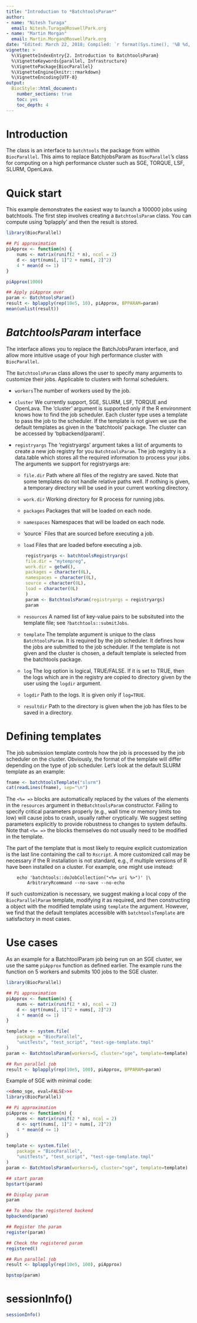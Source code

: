 ```yaml
---
title: "Introduction to *BatchtoolsParam*"
author:
- name: "Nitesh Turaga"
  email: Nitesh.Turaga@RoswellPark.org
- name: "Martin Morgan"
  email: Martin.Morgan@RoswellPark.org
date: "Edited: March 22, 2018; Compiled: `r format(Sys.time(), '%B %d, %Y')`"
vignette: >
  %\VignetteIndexEntry{2. Introduction to BatchtoolsParam}
  %\VignetteKeywords{parallel, Infrastructure}
  %\VignettePackage{BiocParallel}
  %\VignetteEngine{knitr::rmarkdown}
  %\VignetteEncoding{UTF-8}
output:
  BiocStyle::html_document:
    number_sections: true
    toc: yes
    toc_depth: 4
---
```


# Introduction

The class is an interface to `batchtools` the package from within `BiocParallel`. This aims to
replace BatchjobsParam as `BiocParallel`'s class for computing on a high performance
cluster such as SGE, TORQUE, LSF, SLURM, OpenLava.

# Quick start

This example demonstrates the easiest way to launch a 100000 jobs using
batchtools. The first step involves creating a `BatchtoolsParam` class. You can compute
using 'bplapply' and then the result is stored.


```r
library(BiocParallel)

## Pi approximation
piApprox <- function(n) {
    nums <- matrix(runif(2 * n), ncol = 2)
    d <- sqrt(nums[, 1]^2 + nums[, 2]^2)
    4 * mean(d <= 1)
}

piApprox(1000)

## Apply piApprox over
param <- BatchtoolsParam()
result <- bplapply(rep(10e5, 10), piApprox, BPPARAM=param)
mean(unlist(result))
```

# *BatchtoolsParam* interface

The interface allows you to replace the BatchJobsParam interface, and
allow more intuitive usage of your high performance cluster with `BiocParallel`.

The `BatchtoolsParam` class allows the user to specify many arguments to customize their
jobs. Applicable to clusters with formal schedulers.

-   `workers`The number of workers used by the job.

-   `cluster` We currently support, SGE, SLURM, LSF, TORQUE and OpenLava. The
    'cluster' argument is supported only if the R environment knows how
    to find the job scheduler. Each cluster type uses a template to pass
    the job to the scheduler. If the template is not given we use the
    default templates as given in the 'batchtools' package. The cluster
    can be accessed by 'bpbackend(param)'.

-   `registryargs` The 'registryargs' argument takes a list of arguments to create a
    new job registry for you `BatchtoolsParam`. The job registry is a data.table which
    stores all the required information to process your jobs. The
    arguments we support for registryargs are:
    
    + `file.dir` Path where all files of the registry are
       saved. Note that some templates do not handle relative paths
       well. If nothing is given, a temporary directory will be used
       in your current working directory.
        
     + `work.dir` Working directory for R process for
       running jobs.
       
     + `packages` Packages that will be loaded on each node.

     + `namespaces` Namespaces that will be loaded on each
        node.

     + 'source` Files that are sourced before executing a
        job.

     + `load` Files that are loaded before executing a job.
     
    ```r
        registryargs <- batchtoolsRegistryargs(
        file.dir = "mytempreg",
        work.dir = getwd(),
        packages = character(0L),
        namespaces = character(0L),
        source = character(0L),
        load = character(0L)
        )
        param <- BatchtoolsParam(registryargs = registryargs)
        param
    ```

    + `resources` A named list of key-value pairs to be subsituted into the template
    file; see `?batchtools::submitJobs`.

     + `template` The template argument is unique to the class `BatchtoolsParam`. It is required by the
    job scheduler. It defines how the jobs are submitted to the job
    scheduler. If the template is not given and the cluster is chosen, a
    default template is selected from the batchtools package.

     + `log` The log option is logical, TRUE/FALSE. If it is set to TRUE, then
    the logs which are in the registry are copied to directory given by
    the user using the `logdir` argument.

    + `logdir` Path to the logs. It is given only if `log=TRUE`.

    + `resultdir` Path to the directory is given when the job has files to be saved in
    a directory.

# Defining templates

The job submission template controls how the job is processed by the job
scheduler on the cluster. Obviously, the format of the template will
differ depending on the type of job scheduler. Let's look at the default
SLURM template as an example:

```r
fname <- batchtoolsTemplate("slurm")
cat(readLines(fname), sep="\n")
```

The `<%= =>` blocks are automatically replaced by the values of the elements in
the `resources` argument in the`BatchtoolsParam` constructor. Failing to specify critical parameters
properly (e.g., wall time or memory limits too low) will cause jobs to
crash, usually rather cryptically. We suggest setting parameters
explicitly to provide robustness to changes to system defaults. Note
that `<%= =>` the blocks themselves do not usually need to be modified in the
template.

The part of the template that is most likely to require explicit
customization is the last line containing the call to `Rscript`. A more
customized call may be necessary if the R installation is not standard,
e.g., if multiple versions of R have been installed on a cluster. For
example, one might use instead:

````verbatim
    echo 'batchtools::doJobCollection("<%= uri %>")' |\
        ArbitraryRcommand --no-save --no-echo
````

If such customization is necessary, we suggest making a local copy of
the `BiocParallelParam` template, modifying it as required, and then constructing a object
with the modified template using `template` the argument. However, we find that the
default templates accessible with `batchtoolsTemplate` are satisfactory in most cases.

# Use cases

As an example for a BatchtoolParam job being run on an SGE cluster, we
use the same `piApprox` function as defined earlier. The example runs the function
on 5 workers and submits 100 jobs to the SGE cluster.

```r
library(BiocParallel)

## Pi approximation
piApprox <- function(n) {
    nums <- matrix(runif(2 * n), ncol = 2)
    d <- sqrt(nums[, 1]^2 + nums[, 2]^2)
    4 * mean(d <= 1)
}

template <- system.file(
    package = "BiocParallel",
    "unitTests", "test_script", "test-sge-template.tmpl"
)
param <- BatchtoolsParam(workers=5, cluster="sge", template=template)

## Run parallel job
result <- bplapply(rep(10e5, 100), piApprox, BPPARAM=param)
```

Example of SGE with minimal code:

```r
<<demo_sge, eval=FALSE>>=
library(BiocParallel)

## Pi approximation
piApprox <- function(n) {
    nums <- matrix(runif(2 * n), ncol = 2)
    d <- sqrt(nums[, 1]^2 + nums[, 2]^2)
    4 * mean(d <= 1)
}

template <- system.file(
    package = "BiocParallel",
    "unitTests", "test_script", "test-sge-template.tmpl"
)
param <- BatchtoolsParam(workers=5, cluster="sge", template=template)

## start param
bpstart(param)

## Display param
param

## To show the registered backend
bpbackend(param)

## Register the param
register(param)

## Check the registered param
registered()

## Run parallel job
result <- bplapply(rep(10e5, 100), piApprox)

bpstop(param)
```

# sessionInfo\(\)

```r
sessionInfo()
```
